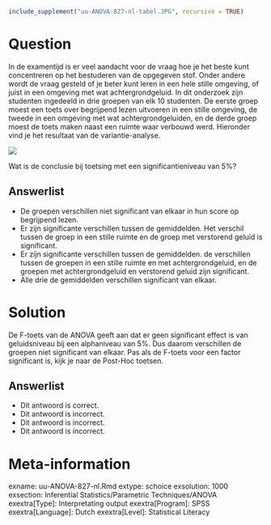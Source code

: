 ```{r, echo = FALSE, results = "hide"}
include_supplement("uu-ANOVA-827-nl-tabel.JPG", recursive = TRUE)
```

Question
========
  
In de examentijd is er veel aandacht voor de vraag hoe je het beste kunt concentreren op het bestuderen van de opgegeven stof. Onder andere wordt de vraag gesteld of je beter kunt leren in een hele stille omgeving, of juist in een omgeving met wat achtergrondgeluid. In dit onderzoek zijn studenten ingedeeld in drie groepen van elk 10 studenten. De eerste groep moest een toets over begrijpend lezen uitvoeren in een stille omgeving, de tweede in een omgeving met wat achtergrondgeluiden, en de derde groep moest de toets maken naast een ruimte waar verbouwd werd. Hieronder vind je het resultaat van de variantie-analyse. 

![](uu-ANOVA-827-nl-tabel.JPG)

Wat is de conclusie bij toetsing met een significantieniveau van 5%?

Answerlist
----------
* De groepen verschillen niet significant van elkaar in hun score op begrijpend lezen. 
* Er zijn significante verschillen tussen de gemiddelden. Het verschil tussen de groep in een stille ruimte en de groep met verstorend geluid is significant. 
* Er zijn significante verschillen tussen de gemiddelden. de verschillen tussen de groepen in een stille ruimte en met achtergrondgeluid, en de groepen met achtergrondgeluid en verstorend geluid zijn significant.
* Alle drie de gemiddelden verschillen significant van elkaar. 

Solution
========
  
De F-toets van de ANOVA geeft aan dat er geen significant effect is van geluidsniveau bij een alphaniveau van 5%. Dus daarom verschillen de groepen niet significant van elkaar.
Pas als de F-toets voor een factor significant is, kijk je naar de Post-Hoc toetsen.


Answerlist
----------
* Dit antwoord is correct.
* Dit antwoord is incorrect.
* Dit antwoord is incorrect.
* Dit antwoord is incorrect.

Meta-information
================
exname: uu-ANOVA-827-nl.Rmd
extype: schoice
exsolution: 1000
exsection: Inferential Statistics/Parametric Techniques/ANOVA
exextra[Type]: Interpretating output
exextra[Program]: SPSS
exextra[Language]: Dutch
exextra[Level]: Statistical Literacy